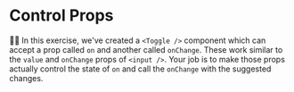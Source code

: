 # Control Props

👨‍💼 In this exercise, we've created a `<Toggle />` component which can accept a
prop called `on` and another called `onChange`. These work similar to the
`value` and `onChange` props of `<input />`. Your job is to make those props
actually control the state of `on` and call the `onChange` with the suggested
changes.

